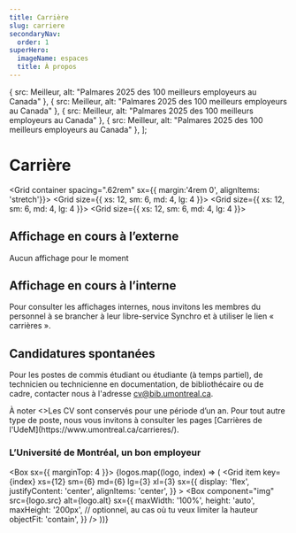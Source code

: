 ```yaml
---
title: Carrière
slug: carriere
secondaryNav:
  order: 1
superHero:
  imageName: espaces
  title: À propos
---
```


  { src: Meilleur, alt: "Palmares 2025 des 100 meilleurs employeurs au Canada" },
  { src: Meilleur, alt: "Palmares 2025 des 100 meilleurs employeurs au Canada" },
  { src: Meilleur, alt: "Palmares 2025 des 100 meilleurs employeurs au Canada" },
  { src: Meilleur, alt: "Palmares 2025 des 100 meilleurs employeurs au Canada" },
];

# Carrière

<Grid container spacing=".62rem" sx={{ margin:'4rem 0', alignItems: 'stretch'}}>
    <Grid size={{ xs: 12, sm: 6, md: 4, lg: 4 }}>
      <Card2
        title="Notre organisation"
        Icon={UsersThreeIcon}
        href="./notre-organisation"
      />
    </Grid>
    <Grid size={{ xs: 12, sm: 6, md: 4, lg: 4 }}>
      <Card2
        title="Membre Premières Nations, Métis ou Inuit?"
        Icon={StudentIcon}
        href="affichage-premiers-peuples"
      />
    </Grid>
    <Grid size={{ xs: 12, sm: 6, md: 4, lg: 4 }}>
      <Card2
        title="Faire carrière à l'UdeM"
        Icon={IconeUdeM}
        href="https://www.umontreal.ca/carrieres/"
      />
    </Grid>
  </Grid>


## Affichage en cours à l’externe

Aucun affichage pour le moment

<Divider />

## Affichage en cours à l’interne

Pour consulter les affichages internes, nous invitons les membres du personnel à se brancher à leur libre-service Synchro et à utiliser le lien « carrières ».

<Divider />

## Candidatures spontanées

Pour les postes de commis étudiant ou étudiante (à temps partiel), de technicien ou technicienne en documentation, de bibliothécaire ou de cadre, contacter nous à l'adresse [cv@bib.umontreal.ca](mailto:cv@bib.umontreal.ca).

<Alert>
  <AlertTitle>À noter</AlertTitle>
  <>Les CV sont conservés pour une période d’un an. Pour tout autre type de poste, nous vous invitons à consulter les pages [Carrières de l'UdeM](https://www.umontreal.ca/carrieres/).</>
</Alert>

### L’Université de Montréal, un bon employeur

<Box sx={{ marginTop: 4 }}>
  <Grid container spacing={2}>
    {logos.map((logo, index) => (
      <Grid
        item
        key={index}
        xs={12}
        sm={6}
        md={6}
        lg={3}
        xl={3}
        sx={{
          display: 'flex',
          justifyContent: 'center',
          alignItems: 'center',
        }}
      >
        <Box
          component="img"
          src={logo.src}
          alt={logo.alt}
          sx={{
            maxWidth: '100%',
            height: 'auto',
            maxHeight: '200px', // optionnel, au cas où tu veux limiter la hauteur
            objectFit: 'contain',
          }}
        />
      </Grid>
    ))}
  </Grid>
</Box>